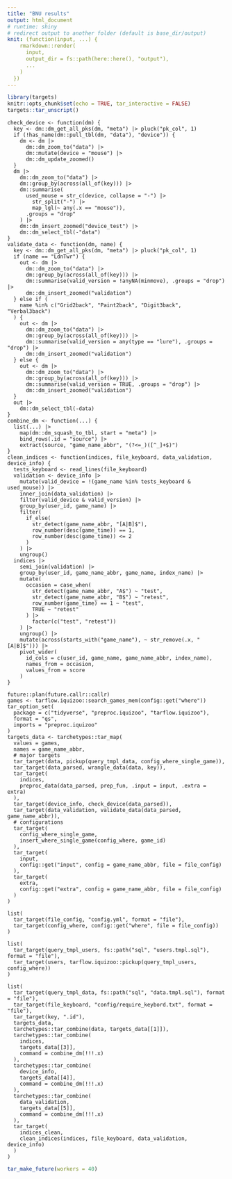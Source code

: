 ```yaml
---
title: "BNU results"
output: html_document
# runtime: shiny
# redirect output to another folder (default is base_dir/output)
knit: (function(input, ...) {
    rmarkdown::render(
      input,
      output_dir = fs::path(here::here(), "output"),
      ...
    )
  })
---
```


```r
library(targets)
knitr::opts_chunk$set(echo = TRUE, tar_interactive = FALSE)
targets::tar_unscript()
```

```targets
check_device <- function(dm) {
  key <- dm::dm_get_all_pks(dm, "meta") |> pluck("pk_col", 1)
  if (!has_name(dm::pull_tbl(dm, "data"), "device")) {
    dm <- dm |> 
      dm::dm_zoom_to("data") |> 
      dm::mutate(device = "mouse") |> 
      dm::dm_update_zoomed()
  }
  dm |> 
    dm::dm_zoom_to("data") |> 
    dm::group_by(across(all_of(key))) |> 
    dm::summarise(
      used_mouse = str_c(device, collapse = "-") |> 
        str_split("-") |> 
        map_lgl(~ any(.x == "mouse")), 
      .groups = "drop"
    ) |> 
    dm::dm_insert_zoomed("device_test") |> 
    dm::dm_select_tbl(-"data")
}
validate_data <- function(dm, name) {
  key <- dm::dm_get_all_pks(dm, "meta") |> pluck("pk_col", 1)
  if (name == "LdnTwr") {
    out <- dm |> 
      dm::dm_zoom_to("data") |> 
      dm::group_by(across(all_of(key))) |> 
      dm::summarise(valid_version = !anyNA(minmove), .groups = "drop") |> 
      dm::dm_insert_zoomed("validation")
  } else if (
    name %in% c("Grid2back", "Paint2back", "Digit3back", "Verbal3back")
  ) {
    out <- dm |> 
      dm::dm_zoom_to("data") |> 
      dm::group_by(across(all_of(key))) |> 
      dm::summarise(valid_version = any(type == "lure"), .groups = "drop") |> 
      dm::dm_insert_zoomed("validation")
  } else {
    out <- dm |> 
      dm::dm_zoom_to("data") |> 
      dm::group_by(across(all_of(key))) |> 
      dm::summarise(valid_version = TRUE, .groups = "drop") |> 
      dm::dm_insert_zoomed("validation")
  }
  out |> 
    dm::dm_select_tbl(-data)
}
combine_dm <- function(...) {
  list(...) |> 
    map(dm::dm_squash_to_tbl, start = "meta") |> 
    bind_rows(.id = "source") |> 
    extract(source, "game_name_abbr", "(?<=_)([^_]+$)")
}
clean_indices <- function(indices, file_keyboard, data_validation, device_info) {
  tests_keyboard <- read_lines(file_keyboard)
  validation <- device_info |> 
    mutate(valid_device = !(game_name %in% tests_keyboard & used_mouse)) |> 
    inner_join(data_validation) |> 
    filter(valid_device & valid_version) |> 
    group_by(user_id, game_name) |> 
    filter(
      if_else(
        str_detect(game_name_abbr, "[A|B]$"), 
        row_number(desc(game_time)) == 1,
        row_number(desc(game_time)) <= 2
      )
    ) |> 
    ungroup()
  indices |> 
    semi_join(validation) |> 
    group_by(user_id, game_name_abbr, game_name, index_name) |> 
    mutate(
      occasion = case_when(
        str_detect(game_name_abbr, "A$") ~ "test",
        str_detect(game_name_abbr, "B$") ~ "retest",
        row_number(game_time) == 1 ~ "test",
        TRUE ~ "retest"
      ) |> 
        factor(c("test", "retest"))
    ) |> 
    ungroup() |> 
    mutate(across(starts_with("game_name"), ~ str_remove(.x, "[A|B]$"))) |>
    pivot_wider(
      id_cols = c(user_id, game_name, game_name_abbr, index_name), 
      names_from = occasion,
      values_from = score
    )
}
```

```targets
future::plan(future.callr::callr)
games <- tarflow.iquizoo::search_games_mem(config::get("where"))
tar_option_set(
  package = c("tidyverse", "preproc.iquizoo", "tarflow.iquizoo"),
  format = "qs",
  imports = "preproc.iquizoo"
)
targets_data <- tarchetypes::tar_map(
  values = games,
  names = game_name_abbr,
  # major targets
  tar_target(data, pickup(query_tmpl_data, config_where_single_game)),
  tar_target(data_parsed, wrangle_data(data, key)),
  tar_target(
    indices,
    preproc_data(data_parsed, prep_fun, .input = input, .extra = extra)
  ),
  tar_target(device_info, check_device(data_parsed)),
  tar_target(data_validation, validate_data(data_parsed, game_name_abbr)),
  # configurations
  tar_target(
    config_where_single_game,
    insert_where_single_game(config_where, game_id)
  ),
  tar_target(
    input,
    config::get("input", config = game_name_abbr, file = file_config)
  ),
  tar_target(
    extra,
    config::get("extra", config = game_name_abbr, file = file_config)
  )
)
```

```targets
list(
  tar_target(file_config, "config.yml", format = "file"),
  tar_target(config_where, config::get("where", file = file_config))
)
```

```targets
list(
  tar_target(query_tmpl_users, fs::path("sql", "users.tmpl.sql"), format = "file"),
  tar_target(users, tarflow.iquizoo::pickup(query_tmpl_users, config_where))
)
```

```targets
list(
  tar_target(query_tmpl_data, fs::path("sql", "data.tmpl.sql"), format = "file"),
  tar_target(file_keyboard, "config/require_keybord.txt", format = "file"),
  tar_target(key, ".id"),
  targets_data,
  tarchetypes::tar_combine(data, targets_data[[1]]),
  tarchetypes::tar_combine(
    indices, 
    targets_data[[3]],
    command = combine_dm(!!!.x)
  ),
  tarchetypes::tar_combine(
    device_info,
    targets_data[[4]],
    command = combine_dm(!!!.x)
  ),
  tarchetypes::tar_combine(
    data_validation,
    targets_data[[5]],
    command = combine_dm(!!!.x)
  ),
  tar_target(
    indices_clean, 
    clean_indices(indices, file_keyboard, data_validation, device_info)
  )
)
```

```r
tar_make_future(workers = 40)
```
